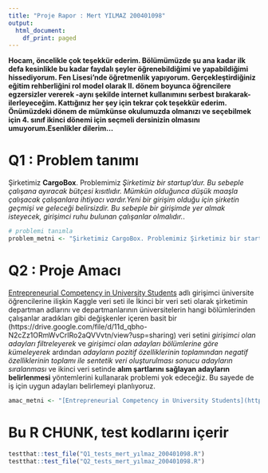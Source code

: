 ```yaml
---
title: "Proje Rapor : Mert YILMAZ 200401098"
output:
  html_document:
    df_print: paged
---
```

**Hocam, öncelikle çok teşekkür ederim. Bölümümüzde şu ana kadar ilk defa kesinlikle bu kadar faydalı şeyler öğrenebildiğimi ve yapabildiğimi hissediyorum. Fen Lisesi'nde öğretmenlik yapıyorum. Gerçekleştirdiğiniz eğitim rehberliğini rol model olarak II. dönem boyunca öğrencilere egzersizler vererek -aynı şekilde internet kullanımını serbest bırakarak- ilerleyeceğim. Kattığınız her şey için tekrar çok teşekkür ederim. Önümüzdeki dönem de mümkünse okulumuzda olmanızı ve seçebilmek için 4. sınıf ikinci dönemi için seçmeli dersinizin olmasını umuyorum.Esenlikler dilerim...**

# Q1 : Problem tanımı

Şirketimiz **CargoBox**. Problemimiz *Şirketimiz bir startup’dur. Bu sebeple çalışana ayıracak bütçesi kısıtlıdır. Mümkün olduğunca düşük maaşla çalışacak çalışanlara ihtiyacı vardır.Yeni bir girişim olduğu için şirketin geçmişi ve geleceği belirsizdir. Bu sebeple bir girişimde yer almak isteyecek, girişimci ruhu bulunan çalışanlar olmalıdır.*. 

```r
# problemi tanımla
problem_metni <- "Şirketimiz CargoBox. Problemimiz Şirketimiz bir startup’dur. Bu sebeple çalışana ayıracak bütçesi kısıtlıdır. Mümkün olduğunca düşük maaşla çalışacak çalışanlara ihtiyacı vardır. Yeni bir girişim olduğu için şirketin geçmişi ve geleceği belirsizdir. Bu sebeple bir girişimde yer almak isteyecek, girişimci ruhu bulunan çalışanlar olmalıdır."
```

# Q2 : Proje Amacı
[Entrepreneurial Competency in University Students](https://www.kaggle.com/datasets/namanmanchanda/entrepreneurial-competency-in-university-students) adlı girişimci üniversite öğrencilerine ilişkin Kaggle veri seti ile İkinci bir veri seti olarak şirketimin departman adlarını ve departmanlarının üniversitelerin hangi bölümlerinden çalışanlar aradıkları gibi değişkenler içeren basit bir (https://drive.google.com/file/d/11d_qbho-N2cZz1ORmWvCrIRo2aQVVvtn/view?usp=sharing) veri setini *girişimci olan adayları filtreleyerek* ve *girişimci olan adayları bölümlerine göre kümeleyerek* ardından *adayların pozitif özelliklerinin toplamından negatif özelliklerinin toplamı ile sentetik veri oluşturulması sonucu adayların sıralanması* ve ikinci veri setinde **alım şartlarını sağlayan adayların belirlenmesi** yöntemlerini kullanarak problemi yok edeceğiz. Bu sayede de iş için uygun adayları belirlemeyi planlıyoruz. 

```r
amac_metni <- "[Entrepreneurial Competency in University Students](https://www.kaggle.com/datasets/namanmanchanda/entrepreneurial-competency-in-university-students) adlı girişimci üniversite öğrencilerine ilişkin Kaggle veri seti ile İkinci bir veri seti olarak şirketimin departman adlarını ve departmanlarının üniversitelerin hangi bölümlerinden çalışanlar aradıkları gibi değişkenler içeren basit bir (https://drive.google.com/file/d/11d_qbho-N2cZz1ORmWvCrIRo2aQVVvtn/view?usp=sharing) veri setini *girişimci olan adayları filtreleyerek* ve *girişimci olan adayları bölümlerine göre kümeleyerek* ardından *adayların pozitif özelliklerinin toplamından negatif özelliklerinin toplamı ile sentetik veri oluşturulması sonucu adayların sıralanması* ve ikinci veri setinde **alım şartlarını sağlayan adayların belirlenmesi** yöntemlerini kullanarak problemi yok edeceğiz. Bu sayede de iş için uygun adayları belirlemeyi planlıyoruz."
```

# Bu R CHUNK, test kodlarını içerir
```r
testthat::test_file("Q1_tests_mert_yılmaz_200401098.R")
testthat::test_file("Q2_tests_mert_yılmaz_200401098.R")

```
